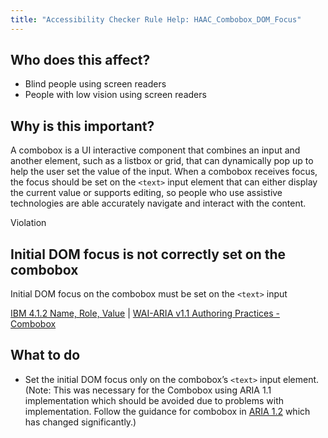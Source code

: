 ```yaml
---
title: "Accessibility Checker Rule Help: HAAC_Combobox_DOM_Focus"
---
```


<div className="toolHelp">
<Row>
<Column colLg={5} colMd={3} colSm={4} className="toolLeft">

## Who does this affect?

* Blind people using screen readers
* People with low vision using screen readers

## Why is this important?

A combobox is a UI interactive component that combines an input and another element, such as a listbox or grid, that can dynamically pop up to help the user set the value of the input. When a combobox receives focus, the focus should be set on the `<text>` input element that can either display the current value or supports editing, so people who use assistive technologies are able accurately navigate and interact with the content.

</Column>
<Column colLg={11} colMd={5} colSm={4} className="toolMain">

<div className="level-violation">
Violation
</div>

## Initial DOM focus is not correctly set on the combobox
Initial DOM focus on the combobox must be set on the `<text>` input

[IBM 4.1.2 Name, Role, Value](http://www.ibm.com/able/guidelines/ci162/name_role_value.html) | [WAI-ARIA v1.1 Authoring Practices - Combobox](https://www.w3.org/TR/wai-aria-practices-1.1/#combobox)

<div id="elementLocation">
</div>

## What to do

* Set the initial DOM focus only on the combobox’s `<text>` input element. (Note: This was necessary for the Combobox using ARIA 1.1 implementation which should be avoided due to problems with implementation. Follow the guidance for combobox in [ARIA 1.2](https://www.w3.org/TR/wai-aria-1.2/#combobox) which has changed significantly.)


</Column>
</Row>
</div>
